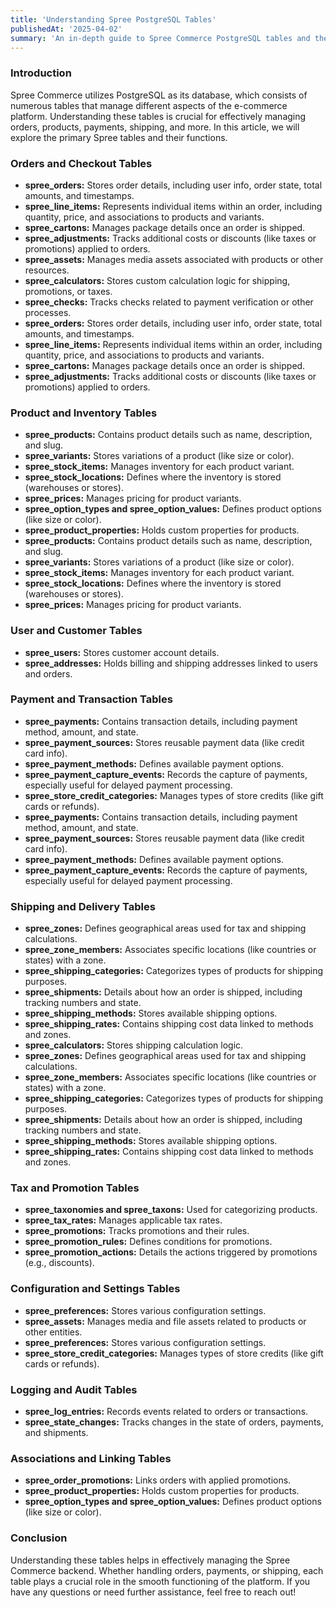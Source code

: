 ```yaml
---
title: 'Understanding Spree PostgreSQL Tables'
publishedAt: '2025-04-02'
summary: 'An in-depth guide to Spree Commerce PostgreSQL tables and their roles in an e-commerce setup.'
---
```


### Introduction

Spree Commerce utilizes PostgreSQL as its database, which consists of numerous tables that manage different aspects of the e-commerce platform. Understanding these tables is crucial for effectively managing orders, products, payments, shipping, and more. In this article, we will explore the primary Spree tables and their functions.

### Orders and Checkout Tables

- **spree_orders:** Stores order details, including user info, order state, total amounts, and timestamps.
- **spree_line_items:** Represents individual items within an order, including quantity, price, and associations to products and variants.
- **spree_cartons:** Manages package details once an order is shipped.
- **spree_adjustments:** Tracks additional costs or discounts (like taxes or promotions) applied to orders.
- **spree_assets:** Manages media assets associated with products or other resources.
- **spree_calculators:** Stores custom calculation logic for shipping, promotions, or taxes.
- **spree_checks:** Tracks checks related to payment verification or other processes.
- **spree_orders:** Stores order details, including user info, order state, total amounts, and timestamps.
- **spree_line_items:** Represents individual items within an order, including quantity, price, and associations to products and variants.
- **spree_cartons:** Manages package details once an order is shipped.
- **spree_adjustments:** Tracks additional costs or discounts (like taxes or promotions) applied to orders.

### Product and Inventory Tables

- **spree_products:** Contains product details such as name, description, and slug.
- **spree_variants:** Stores variations of a product (like size or color).
- **spree_stock_items:** Manages inventory for each product variant.
- **spree_stock_locations:** Defines where the inventory is stored (warehouses or stores).
- **spree_prices:** Manages pricing for product variants.
- **spree_option_types and spree_option_values:** Defines product options (like size or color).
- **spree_product_properties:** Holds custom properties for products.
- **spree_products:** Contains product details such as name, description, and slug.
- **spree_variants:** Stores variations of a product (like size or color).
- **spree_stock_items:** Manages inventory for each product variant.
- **spree_stock_locations:** Defines where the inventory is stored (warehouses or stores).
- **spree_prices:** Manages pricing for product variants.

### User and Customer Tables

- **spree_users:** Stores customer account details.
- **spree_addresses:** Holds billing and shipping addresses linked to users and orders.

### Payment and Transaction Tables

- **spree_payments:** Contains transaction details, including payment method, amount, and state.
- **spree_payment_sources:** Stores reusable payment data (like credit card info).
- **spree_payment_methods:** Defines available payment options.
- **spree_payment_capture_events:** Records the capture of payments, especially useful for delayed payment processing.
- **spree_store_credit_categories:** Manages types of store credits (like gift cards or refunds).
- **spree_payments:** Contains transaction details, including payment method, amount, and state.
- **spree_payment_sources:** Stores reusable payment data (like credit card info).
- **spree_payment_methods:** Defines available payment options.
- **spree_payment_capture_events:** Records the capture of payments, especially useful for delayed payment processing.

### Shipping and Delivery Tables

- **spree_zones:** Defines geographical areas used for tax and shipping calculations.
- **spree_zone_members:** Associates specific locations (like countries or states) with a zone.
- **spree_shipping_categories:** Categorizes types of products for shipping purposes.
- **spree_shipments:** Details about how an order is shipped, including tracking numbers and state.
- **spree_shipping_methods:** Stores available shipping options.
- **spree_shipping_rates:** Contains shipping cost data linked to methods and zones.
- **spree_calculators:** Stores shipping calculation logic.
- **spree_zones:** Defines geographical areas used for tax and shipping calculations.
- **spree_zone_members:** Associates specific locations (like countries or states) with a zone.
- **spree_shipping_categories:** Categorizes types of products for shipping purposes.
- **spree_shipments:** Details about how an order is shipped, including tracking numbers and state.
- **spree_shipping_methods:** Stores available shipping options.
- **spree_shipping_rates:** Contains shipping cost data linked to methods and zones.

### Tax and Promotion Tables

- **spree_taxonomies and spree_taxons:** Used for categorizing products.
- **spree_tax_rates:** Manages applicable tax rates.
- **spree_promotions:** Tracks promotions and their rules.
- **spree_promotion_rules:** Defines conditions for promotions.
- **spree_promotion_actions:** Details the actions triggered by promotions (e.g., discounts).

### Configuration and Settings Tables

- **spree_preferences:** Stores various configuration settings.
- **spree_assets:** Manages media and file assets related to products or other entities.
- **spree_preferences:** Stores various configuration settings.
- **spree_store_credit_categories:** Manages types of store credits (like gift cards or refunds).

### Logging and Audit Tables

- **spree_log_entries:** Records events related to orders or transactions.
- **spree_state_changes:** Tracks changes in the state of orders, payments, and shipments.

### Associations and Linking Tables

- **spree_order_promotions:** Links orders with applied promotions.
- **spree_product_properties:** Holds custom properties for products.
- **spree_option_types and spree_option_values:** Defines product options (like size or color).

### Conclusion

Understanding these tables helps in effectively managing the Spree Commerce backend. Whether handling orders, payments, or shipping, each table plays a crucial role in the smooth functioning of the platform. If you have any questions or need further assistance, feel free to reach out!

